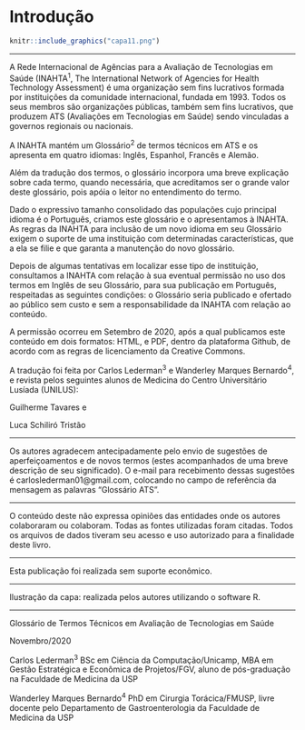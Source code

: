 # Introdução {-}

```{r, echo=FALSE, out.width="height=4in,width=3in",fig.align = 'center'}
knitr::include_graphics("capa11.png")
```

******


A Rede Internacional de Agências para a Avaliação de Tecnologias em Saúde (INAHTA^1^, The International Network of Agencies for Health Technology Assessment) é uma organização sem fins lucrativos formada por instituições 
da comunidade internacional, fundada em 1993. Todos os seus membros são organizações públicas, também sem fins lucrativos, que produzem ATS (Avaliações em Tecnologias em Saúde) sendo vinculadas a governos regionais ou nacionais.

A INAHTA mantém um Glossário^2^ de termos técnicos em ATS e os apresenta em quatro idiomas: Inglês, Espanhol, Francês e Alemão. 

Além da tradução dos termos, o glossário incorpora uma breve explicação sobre cada termo, quando necessária, que acreditamos ser o grande valor deste glossário, pois apóia o leitor no entendimento do termo.

Dado o expressivo tamanho consolidado das populações cujo principal idioma é o Português, criamos este glossário e o apresentamos à INAHTA. As regras da INAHTA para inclusão de um novo idioma em seu Glossário exigem o suporte de uma instituição com determinadas características, que a ela se filie e que garanta a manutenção do novo glossário.

Depois de algumas tentativas em localizar esse tipo de instituição, consultamos a INAHTA com relação à sua eventual permissão no uso dos termos em Inglês de seu Glossário, para sua publicação em Português, respeitadas as seguintes condições: o Glossário seria publicado e ofertado ao público sem custo e sem a responsabilidade da INAHTA com relação ao conteúdo.

A permissão ocorreu em Setembro de 2020, após a qual publicamos este conteúdo em dois formatos: HTML, e PDF, dentro da plataforma Github, de acordo com as regras de licenciamento da Creative Commons.

A tradução foi feita por Carlos Lederman^3^ e Wanderley Marques Bernardo^4^,  e revista pelos seguintes alunos de Medicina do Centro Universitário Lusíada (UNILUS):

Guilherme Tavares e

Luca Schiliró Tristão



******

Os autores agradecem antecipadamente pelo envio de sugestões de aperfeiçoamentos e de novos termos (estes acompanhados de uma breve descrição de seu significado). O e-mail para recebimento dessas sugestões é carloslederman01@gmail.com, colocando no campo de referência da mensagem as palavras "Glossário ATS".

******

O conteúdo deste não expressa opiniões das entidades onde os autores colaboraram  ou colaboram. Todas as fontes utilizadas foram citadas. Todos os arquivos de dados tiveram seu acesso e uso autorizado para a finalidade deste livro.

******

Esta publicação foi realizada sem suporte econômico.

******

Ilustração da capa: realizada pelos autores utilizando o software R.

******

Glossário de Termos Técnicos em Avaliação de Tecnologias em Saúde

Novembro/2020

Carlos Lederman^3^
BSc em Ciência da Computação/Unicamp, MBA em Gestão Estratégica e Econômica de Projetos/FGV, aluno de pós-graduação na Faculdade de Medicina da USP

Wanderley Marques Bernardo^4^
PhD em Cirurgia Torácica/FMUSP, livre docente pelo Departamento de Gastroenterologia da Faculdade de Medicina da USP 





